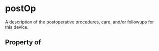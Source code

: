 # postOp

A description of the postoperative procedures, care, and/or followups for this device.

## Property of



